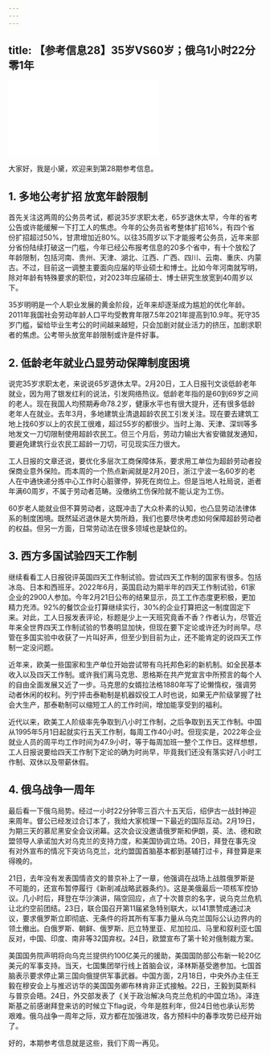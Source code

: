 ```yaml
---
---
---
```

title: 【参考信息28】35岁VS60岁；俄乌1小时22分零1年
---




<iframe src="//player.bilibili.com/player.html?&bvid=BV1nM411E7D3&page=1&as_wide=1&high_quality=1&danmaku=1" scrolling="no" border="0" frameborder="no" framespacing="0" allowfullscreen></iframe>




大家好，我是小黛，欢迎来到第28期参考信息。

## 1. 多地公考扩招 放宽年龄限制

首先关注这两周的公务员考试，都说35岁求职太老，65岁退休太早，今年的省考公告或许能缓解一下打工人的焦虑。今年的公务员省考整体扩招16%，有四个省份扩招超过50%，甘肃增加近80%。以往35周岁以下才能报考公务员，近年来部分省份陆续打破这一门槛，今年已经公布报考信息的20多个省中，有十个放松了年龄限制，包括河南、贵州、天津、湖北、江西、广西、四川、云南、重庆、内蒙古。不过，目前这一调整主要面向应届的毕业硕士和博士。比如今年河南就写明，除对年龄有特殊要求的职位，对2023年应届硕士、博士研究生放宽到40周岁以下。

35岁明明是一个人职业发展的黄金阶段，近年来却逐渐成为尴尬的优化年龄。2011年我国社会劳动年龄人口平均受教育年限7.5年2021年提高到10.9年。死守35岁门槛，留给毕业生考公的时间越来越短，只会加剧对就业活力的挤压，加剧求职者的焦虑。公考带头放宽年龄限制或许是件好事。

## 2. 低龄老年就业凸显劳动保障制度困境

说完35岁求职太老，来说说65岁退休太早。2月20日，工人日报刊文谈低龄老年就业，因为用了银发红利的说法，引发网络热议。低龄老年指的是60到69岁之间的老人。现在我国人均预期寿命78.2岁，健康水平也有很大提升，还有很多低龄老年人在就业。去年3月，多地建筑业清退超龄农民工引发关注。现在要去建筑工地上找60岁以上的农民工很难，超过55岁的都很少。当时上海、天津、深圳等多地发文一刀切限制使用超龄农民工。但三个月后，劳动力输出大省安徽就发通知，要避免建筑行业农民工超龄一刀切，可见现实压力很大。

工人日报的文章还说，要优化多层次工商保障体系，要求用工单位为超龄劳动者投保商业意外保险。而本周的一个热点新闻就是2月20日，浙江宁波一名60岁的老人在中通快递分拣中心工作时心脏骤停，猝死在岗位上。但是当地人社局说，逝者年满60周岁，不属于劳动者范畴。没缴纳工伤保险就不能认定为工伤。

60岁老人能就业但不算劳动者，这既冲击了大众朴素的认知，也凸显劳动法律体系的制度困境。既然延迟退休是大势所趋，我们也要尽快考虑如何保障超龄劳动者的权益。但另一方面，日常劳动法在很多领域也是缺位的。

## 3. 西方多国试验四天工作制

继续看看工人日报锐评英国四天工作制试验。尝试四天工作制的国家有很多。包括冰岛、日本和西班牙。2022年6月，英国启动为期半年的四天工作制试验，61家企业的2900人参加。今年2月21日公布的结果显示，员工工作态度更积极，更加精力充沛。92%的餐饮企业打算继续实行，30%的企业打算把这一制度固定下来。对此，工人日报发表评论，标题是少上一天班究竟香不香？作者认为，尽管近年来全世界四天工作制试验的节奏明显加快，但现在要下定论或许还为时尚早。尽管在多国实验中收获了一片叫好声，但至少到目前为止，还不能肯定的说四天工作制一定没问题。

近年来，欧美一些国家和生产单位开始尝试带有乌托邦色彩的新机制。如全民基本收入以及四天工作制。或许我们离马克思、恩格斯在共产党宣言中所预言的每个人的自由全面发展又近了一步。马克思的女婿拉法格1880年写了论懒惰权，强调劳动者休闲的权利。列宁抨击泰勒制是机器奴役工人时也说，如果无产阶级掌握了社会大生产，那泰勒制可以缩短工人的工作时间，增加能享受到的福利。

近代以来，欧美工人阶级率先争取到八小时工作制，之后争取到五天工作制。中国从1995年5月1日起就实行五天工作制，每周工作40小时。但现实是，2022年企业就业人员的周平均工作时间为47.9小时，等于每周加班一整个工作日。这样想想，工人日报说要给四天工作制下定论的确为时尚早，毕竟我们还没有落实好八小时工作制、双休以及带薪休假。

## 4. 俄乌战争一周年

最后看一下俄乌局势。经过一小时22分钟零三百六十五天后，绍伊古一战封神迎来周年。督公已经发过合订本了，我给大家梳理一下最近的国际互动。2月19日，为期三天的慕尼黑安全会议闭幕。这次会议没邀请俄罗斯和伊朗，英、法、德和欧盟领导人承诺加大对乌克兰的支持力度，和美国协调立场。20日，拜登在事先没有对外宣布的情况下突访乌克兰，北约盟国首脑基本都到基辅打过卡，拜登算是来得晚的。

21日，去年没有发表国情咨文的普京补上了一章，他强调在战场上战胜俄罗斯是不可能的，还宣布暂停履行《新削减战略武器条约》。这是美俄最后一项核军控协议。几小时后，拜登在华沙演讲，隔空回应，点了十次普京的名字，说乌克兰危机让北约空前团结。23日，联合国召开第11届紧急特别联大，以141票赞成通过决议，要求俄罗斯立即彻底、无条件的将其所有军事力量从乌克兰国际公认边界内的领土撤出。白俄罗斯、朝鲜、俄罗斯、厄立特里亚、尼加拉瓜、马里和叙利亚七国反对，中国、印度、南非等32国弃权。24日，欧盟宣布了第十轮对俄制裁方案。

美国国务院声明将向乌克兰提供约100亿美元的援助，美国国防部公布新一轮20亿美元的军事支持。当天，七国集团举行线上首脑会议，泽林斯基受邀参加。七国首脑表示要求停止第三国向俄提供军事武器。中国方面，2月18日，中央外办主任王毅在穆安会上与推迟访华的美国国务卿布林肯非正式接触。22日，王毅到莫斯科与普京会晤。24日，外交部发表了《关于政治解决乌克兰危机的中国立场》。泽连斯基之前感谢拜登来访的时候立下flag说，今年是胜利年，但24日他也承认形势艰难。俄乌战争一周年之际，双方都在加强进攻，各方预料中的春季攻势已经开始了。

好的，本期参考信息就是这些，我们下周一再见。
